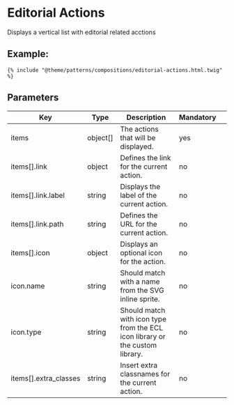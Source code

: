 # Editorial Actions

Displays a vertical list with editorial related acctions

## Example:

```twig
{% include "@theme/patterns/compositions/editorial-actions.html.twig" %}
```

## Parameters

| Key                   | Type     | Description                                                                  | Mandatory |     |
| --------------------- | -------- | ---------------------------------------------------------------------------- | --------- | --- |
| items                 | object[] | The actions that will be displayed.                                          | yes       |     |
| items[].link          | object   | Defines the link for the current action.                                     | no        |     |
| items[].link.label    | string   | Displays the label of the current action.                                    | no        |     |
| items[].link.path     | string   | Defines the URL for the current action.                                      | no        |     |
| items[].icon          | object   | Displays an optional icon for the action.                                    | no        |     |
| icon.name             | string   | Should match with a name from the SVG inline sprite.                         | no        |     |
| icon.type             | string   | Should match with icon type from the ECL icon library or the custom library. | no        |     |
| items[].extra_classes | string   | Insert extra classnames for the current action.                              | no        |     |
